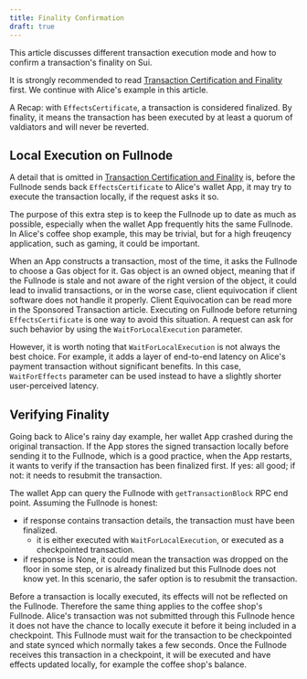 ```yaml
---
title: Finality Confirmation
draft: true
---
```


This article discusses different transaction execution mode and how to confirm a transaction's finality on Sui.

It is strongly recommended to read [Transaction Certification and Finality](./certification-overview.mdx) first. We continue with Alice's example in this article.

A Recap: with `EffectsCertificate`, a transaction is considered finalized. By finality, it means the transaction has been executed by at least a quorum of valdiators and will never be reverted.

## Local Execution on Fullnode
A detail that is omitted in [Transaction Certification and Finality](./certification-overview.mdx) is, before the Fullnode sends back `EffectsCertificate` to Alice's wallet App, it may try to execute the transaction locally, if the request asks it so.

The purpose of this extra step is to keep the Fullnode up to date as much as possible, especially when the wallet App frequently hits the same Fullnode. In Alice's coffee shop example, this may be trivial, but for a high freuqency application, such as gaming, it could be important.

When an App constructs a transaction, most of the time, it asks the Fullnode to choose a Gas object for it. Gas object is an owned object, meaning that if the Fullnode is stale and not aware of the right version of the object, it could lead to invalid transactions, or in the worse case, client equivocation if client software does not handle it properly. Client Equivocation can be read more in the Sponsored Transaction article. Executing on Fullnode before returning `EffectsCertificate` is one way to avoid this situation. A request can ask for such behavior by using the `WaitForLocalExecution` parameter.

However, it is worth noting that `WaitForLocalExecution` is not always the best choice. For example, it adds a layer of end-to-end latency on Alice's payment transaction without significant benefits. In this case, `WaitForEffects` parameter can be used instead to have a slightly shorter user-perceived latency.

## Verifying Finality

Going back to Alice's rainy day example, her wallet App crashed during the original transaction. If the App stores the signed transaction locally before sending it to the Fullnode, which is a good practice, when the App restarts, it wants to verify if the transaction has been finalized first. If yes: all good; if not: it needs to resubmit the transaction.

The wallet App can query the Fullnode with `getTransactionBlock` RPC end point. Assuming the Fullnode is honest:
* if response contains transaction details, the transaction must have been finalized.
  * it is either executed with `WaitForLocalExecution`, or executed as a checkpointed transaction.
* if response is None, it could mean the transaction was dropped on the floor in some step, or is already finalized but this Fullnode does not know yet. In this scenario, the safer option is to resubmit the transaction.

Before a transaction is locally executed, its effects will not be reflected on the Fullnode. Therefore the same thing applies to the coffee shop's Fullnode. Alice's transaction was not submitted through this Fullnode hence it does not have the chance to locally execute it before it being included in a checkpoint. This Fullnode must wait for the transaction to be checkpointed and state synced which normally takes a few seconds. Once the Fullnode receives this transaction in a checkpoint, it will be executed and have effects updated locally, for example the coffee shop's balance.
